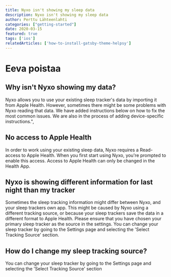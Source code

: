 ```yaml
---
title: Nyxo isn't showing my sleep data
description: Nyxo isn't showing my sleep data
author: Perttu Lähteenlahti
categories: ["getting-started"]
date: 2020-03-15
featured: true
tags: ['ios']
relatedArticles: ['how-to-install-gatsby-theme-helpsy']
---
```


# Eeva poistaa

## Why isn't Nyxo showing my data?

Nyxo allows you to use your existing sleep tracker's data by importing it from Apple Health. However, sometimes there might be some problems with Nyxo reading that data. We have added instructions below on how to fix the most common issues. We are also in the process of adding device-specific instructions.",

## No access to Apple Health

In order to work using your existing sleep data, Nyxo requires a Read-access to Apple Health. When you first start using Nyxo, you're prompted to enable this access. Access to Apple Health can only be changed in the Health App.

## Nyxo is showing different information for last night than my tracker

Sometimes the sleep tracking information might differ between Nyxo, and your sleep trackers own app. This might be caused by Nyxo using a different tracking source, or because your sleep trackers save the data in a different format to Apple Health. Please ensure that you have chosen your primary sleep tracker as the source in the settings. You can change your sleep tracker by going to the Settings page and selecting the 'Select Tracking Source' section.

## How do I change my sleep tracking source?

You can change your sleep tracker by going to the Settings page and selecting the 'Select Tracking Source' section